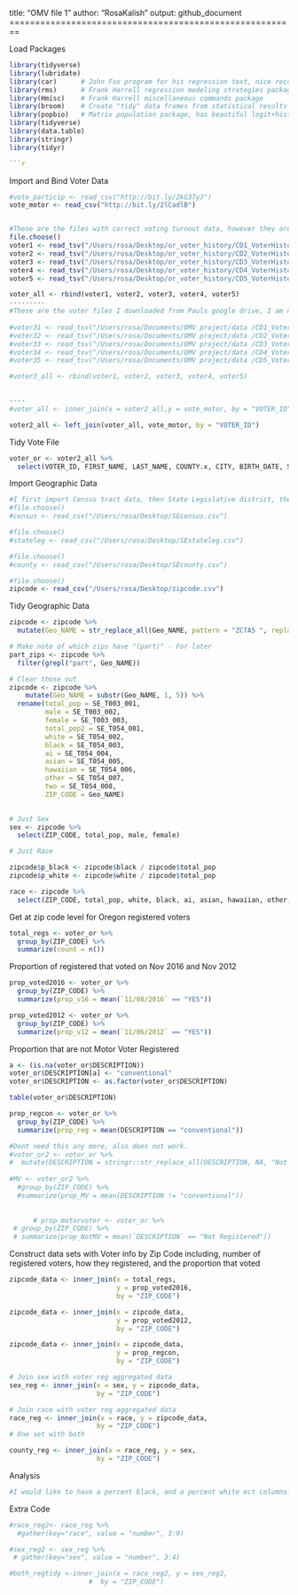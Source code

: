 title: "OMV file 1"
author: "RosaKalish"
output: github_document
========================================================

Load Packages
```r
library(tidyverse)
library(lubridate)
library(car)      # John Fox program for his regression text, nice recode command
library(rms)      # Frank Harrell regression modeling strategies package
library(Hmisc)    # Frank Harrell miscellaneous commands package
library(broom)    # Create "tidy" data frames from statistical results
library(popbio)   # Matrix population package, has beautiful logit+histogram plot command
library(tidyverse)
library(data.table)
library(stringr)
library(tidyr)

```r
```
Import and Bind Voter Data 
```r

#vote_particip <- read_csv("http://bit.ly/2kG37yJ")
vote_motor <- read_csv("http://bit.ly/2lCadlB")


#These are the files with correct voting turnout data, however they are still missing registration type, which I join from the data used in Home Work 1. 
file.choose()
voter1 <- read_tsv("/Users/rosa/Desktop/or_voter_history/CD1_VoterHistory_Jan2017.txt")
voter2 <- read_tsv("/Users/rosa/Desktop/or_voter_history/CD2_VoterHistory_Jan2017.txt")
voter3 <- read_tsv("/Users/rosa/Desktop/or_voter_history/CD3_VoterHistory_Jan2017.txt")
voter4 <- read_tsv("/Users/rosa/Desktop/or_voter_history/CD4_VoterHistory_Jan2017.txt")
voter5 <- read_tsv("/Users/rosa/Desktop/or_voter_history/CD5_VoterHistory_Jan2017.txt")

voter_all <- rbind(voter1, voter2, voter3, voter4, voter5)
---------
#These are the voter files I downloaded from Pauls google drive, I am not currently using them. 
  
#voter31 <- read_tsv("/Users/rosa/Documents/OMV project/data /CD1_VoterList_Jan2017.txt")
#voter32 <- read_tsv("/Users/rosa/Documents/OMV project/data /CD2_VoterList_Jan2017.txt")
#voter33 <- read_tsv("/Users/rosa/Documents/OMV project/data /CD3_VoterList_Jan2017.txt")
#voter34 <- read_tsv("/Users/rosa/Documents/OMV project/data /CD4_VoterList_Jan2017.txt")
#voter35 <- read_tsv("/Users/rosa/Documents/OMV project/data /CD5_VoterList_Jan2017.txt")

#voter3_all <- rbind(voter1, voter2, voter3, voter4, voter5)
 

----
#voter_all <- inner_join(x = voter2_all,y = vote_motor, by = "VOTER_ID")

voter2_all <- left_join(voter_all, vote_motor, by = "VOTER_ID")
```
Tidy Vote File 
```r

voter_or <- voter2_all %>%
  select(VOTER_ID, FIRST_NAME, LAST_NAME, COUNTY.x, CITY, BIRTH_DATE, STATUS, PARTY_CODE, PRECINCT_NAME, PRECINCT, ZIP_CODE, `11/08/2016`, DESCRIPTION, `11/06/2012`, `11/04/2008`)

```
Import Geographic Data
```r
#I first import Census tract data, then State Legislative district, then County. I finally import Zip Code which I use for this project. However, while the others are from the 2015 community report, the Zip Code data comes from the 2010 election, so there is not perfect demographic information. 
#file.choose()
#census <- read_csv("/Users/rosa/Desktop/SEcensus.csv")

#file.choose()
#stateleg <- read_csv("/Users/rosa/Desktop/SEstateleg.csv")

#file.choose()
#county <- read_csv("/Users/rosa/Desktop/SEcounty.csv")

#file.choose()
zipcode <- read_csv("/Users/rosa/Desktop/zipcode.csv")
```
Tidy Geographic Data 
```r

zipcode <- zipcode %>%
  mutate(Geo_NAME = str_replace_all(Geo_NAME, pattern = "ZCTA5 ", replacement = ""))

# Make note of which zips have "(part)" - For later
part_zips <- zipcode %>%
  filter(grepl("part", Geo_NAME))

# Clear those out
zipcode <- zipcode %>%
    mutate(Geo_NAME = substr(Geo_NAME, 1, 5)) %>%
  rename(total_pop = SE_T003_001,
         male = SE_T003_002,
         female = SE_T003_003,
         total_pop2 = SE_T054_001,
         white = SE_T054_002,
         black = SE_T054_003, 
         ai = SE_T054_004,
         asian = SE_T054_005,
         hawaiian = SE_T054_006,
         other = SE_T054_007, 
         two = SE_T054_008,
         ZIP_CODE = Geo_NAME) 

         
# Just Sex
sex <- zipcode %>%
  select(ZIP_CODE, total_pop, male, female)

# Just Race

zipcode$p_black <- zipcode$black / zipcode$total_pop
zipcode$p_white <- zipcode$white / zipcode$total_pop

race <- zipcode %>%
  select(ZIP_CODE, total_pop, white, black, ai, asian, hawaiian, other, two, p_black, p_white)

```

Get at zip code level for Oregon registered voters
```r
total_regs <- voter_or %>%
  group_by(ZIP_CODE) %>%
  summarize(count = n())
```

Proportion of registered that voted on Nov 2016 and Nov 2012 
```r
prop_voted2016 <- voter_or %>%
  group_by(ZIP_CODE) %>%
  summarize(prop_v16 = mean(`11/08/2016` == "YES"))

prop_voted2012 <- voter_or %>%
  group_by(ZIP_CODE) %>%
  summarize(prop_v12 = mean(`11/06/2012` == "YES"))
```
Proportion that are not Motor Voter Registered 
```r
a <- (is.na(voter_or$DESCRIPTION))
voter_or$DESCRIPTION[a] <- "conventional"
voter_or$DESCRIPTION <- as.factor(voter_or$DESCRIPTION)

table(voter_or$DESCRIPTION)

prop_regcon <- voter_or %>%
  group_by(ZIP_CODE) %>%
  summarize(prop_reg = mean(DESCRIPTION == "conventional"))

#Dont need this any more, also does not work. 
#votor_or2 <- votor_or %>%
#  mutate(DESCRIPTION = stringr::str_replace_all(DESCRIPTION, NA, "Not Registered")
         
#MV <- voter_or2 %>%
  #group_by(ZIP_CODE) %>%
  #summarize(prop_MV = mean(DESCRIPTION != "conventional"))
  
  
      # prop_motorvoter <- voter_or %>%
 # group_by(ZIP_CODE) %>%
 # summarize(prop_NotMV = mean(`DESCRIPTION` == "Not Registered"))
```

Construct data sets with Voter info by Zip Code including, number of registered voters, how they registered, and the proportion that voted

```r
zipcode_data <- inner_join(x = total_regs,
                           y = prop_voted2016,
                           by = "ZIP_CODE")

zipcode_data <- inner_join(x = zipcode_data,
                           y = prop_voted2012,
                           by = "ZIP_CODE")

zipcode_data <- inner_join(x = zipcode_data,
                           y = prop_regcon,
                           by = "ZIP_CODE")

# Join sex with voter reg aggregated data
sex_reg <- inner_join(x = sex, y = zipcode_data, 
                      by = "ZIP_CODE")

# Join race with voter reg aggregated data
race_reg <- inner_join(x = race, y = zipcode_data, 
                      by = "ZIP_CODE")
# One set with both 

county_reg <- inner_join(x = race_reg, y = sex, 
                      by = "ZIP_CODE")


```

Analysis 
```r
#I would like to have a percent black, and a percent white ect columns. Then the analysis I can do is- correlation between regisration through MV and percentage white. Percent vote and race.

```
Extra Code 
```r
#race_reg2<- race_reg %>% 
  #gather(key="race", value = "number", 3:9)

#sex_reg2 <- sex_reg %>% 
 # gather(key="sex", value = "number", 3:4)

#both_regtidy <-inner_join(x = race_reg2, y = sex_reg2, 
                    #  by = "ZIP_CODE") 


```

